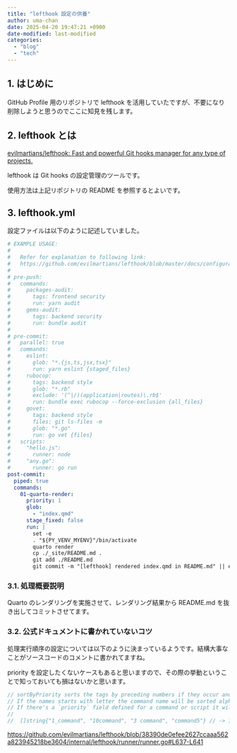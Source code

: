 ```yaml
---
title: "lefthook 設定の供養"
author: uma-chan
date: 2025-04-20 19:47:21 +0900
date-modified: last-modified
categories:
  - "blog"
  - "tech"
---
```


## 1. はじめに

GitHub Profile 用のリポジトリで lefthook を活用していたですが、不要になり削除しようと思うのでここに知見を残します。

## 2. lefthook とは

[evilmartians/lefthook: Fast and powerful Git hooks manager for any type of projects.](https://github.com/evilmartians/lefthook)

lefthook は Git hooks の設定管理のツールです。

使用方法は上記リポジトリの README を参照するとよいです。

## 3. lefthook.yml

設定ファイルは以下のように記述していました。

```.yml
# EXAMPLE USAGE:
#
#   Refer for explanation to following link:
#   https://github.com/evilmartians/lefthook/blob/master/docs/configuration.md
#
# pre-push:
#   commands:
#     packages-audit:
#       tags: frontend security
#       run: yarn audit
#     gems-audit:
#       tags: backend security
#       run: bundle audit
#
# pre-commit:
#   parallel: true
#   commands:
#     eslint:
#       glob: "*.{js,ts,jsx,tsx}"
#       run: yarn eslint {staged_files}
#     rubocop:
#       tags: backend style
#       glob: "*.rb"
#       exclude: '(^|/)(application|routes)\.rb$'
#       run: bundle exec rubocop --force-exclusion {all_files}
#     govet:
#       tags: backend style
#       files: git ls-files -m
#       glob: "*.go"
#       run: go vet {files}
#   scripts:
#     "hello.js":
#       runner: node
#     "any.go":
#       runner: go run
post-commit:
  piped: true
  commands:
    01-quarto-render:
      priority: 1
      glob:
        - "index.qmd"
      stage_fixed: false
      run: |
        set -e
        . "${PY_VENV_MYENV}"/bin/activate
        quarto render
        cp ./_site/README.md .
        git add ./README.md
        git commit -m "[lefthook] rendered index.qmd in README.md" || exit 0
```

### 3.1. 処理概要説明

Quarto のレンダリングを実施させて、レンダリング結果から README.md を抜き出してコミットさせてます。

### 3.2. 公式ドキュメントに書かれていないコツ

処理実行順序の設定については以下のように決まっているようです。結構大事なことがソースコードのコメントに書かれてますね。

priority を設定したくないケースもあると思いますので、その際の挙動ということで知っておいても損はないかと思います。

```.go
// sortByPriority sorts the tags by preceding numbers if they occur and special priority if it is set.
// If the names starts with letter the command name will be sorted alphabetically.
// If there's a `priority` field defined for a command or script it will be used instead of alphanumeric sorting.
//
//	[]string{"1_command", "10command", "3 command", "command5"} // -> 1_command, 3 command, 10command, command5
```

<https://github.com/evilmartians/lefthook/blob/38390de0efee2627ccaaa562a823945218be3604/internal/lefthook/runner/runner.go#L637-L641>
